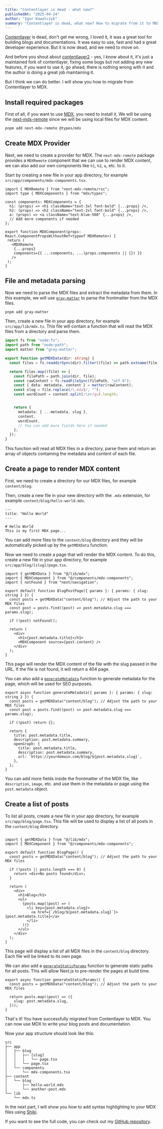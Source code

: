 ```yaml
---
title: "Contentlayer is dead - what now?"
publishedAt: "2025-04-24"
author: "Igor Kowalczyk"
summary: "Contentlayer is dead, what now? How to migrate from it to MDX and why you should do it."
---
```


[Contentlayer](https://github.com/contentlayerdev/contentlayer) is dead, don't get me wrong, I loved it, it was a great tool for building blogs and documentations. It was easy to use, fast and had a great developer experience. But it is now dead, and we need to move on.

And before you shout about [contentlayer2](https://github.com/timlrx/contentlayer2) - yes, I know about it, it's just a maintained fork of contentlayer, fixing some bugs but not adding any new features, if you want to use it, go ahead, there is nothing wrong with it and the author is doing a great job maintaining it.

But I think we can do better. I will show you how to migrate from Contentlayer to MDX.

## Install required packages

First of all, if you want to use [MDX](https://mdxjs.com/), you need to install it, We will be using the [next-mdx-remote](https://www.npmjs.com/package/next-mdx-remote) since we will be using local files for MDX content.

```bash
pnpm add next-mdx-remote @types/mdx
```

## Create MDX Provider

Next, we need to create a provider for MDX. The `next-mdx-remote` package provides a `MDXRemote` component that we can use to render MDX content, we can also add our own components like `h1`, `h2`, `a`, etc. to it. 

Start by creating a new file in your app directory, for example `src/app/components/mdx-components.tsx`.

```tsx
import { MDXRemote } from "next-mdx-remote/rsc";
import type { MDXComponents } from "mdx/types";

const components: MDXComponents = {
  h1: (props) => <h1 className="text-3xl font-bold" {...props} />,
  h2: (props) => <h2 className="text-2xl font-bold" {...props} />,
  a: (props) => <a className="text-blue-500" {...props} />,
  // Add more components if needed
};

export function MDXComponent(props: React.ComponentPropsWithoutRef<typeof MDXRemote>) {
 return (
   <MDXRemote
    {...props}
    components={{ ...components, ...(props.components || {}) }}
   />
 );
}

```
## File and metadata parsing

Now we need to parse the MDX files and extract the metadata from them. In this example, we will use [`gray-matter`](https://www.npmjs.com/package/gray-matter) to parse the frontmatter from the MDX files.

```bash
pnpm add gray-matter
```

Then, create a new file in your app directory, for example `src/app/lib/mdx.ts`. This file will contain a function that will read the MDX files from a directory and parse them.

```ts
import fs from "node:fs";
import path from "node:path";
import matter from "gray-matter";

export function getMDXData(dir: string) {
  const files = fs.readdirSync(dir).filter((file) => path.extname(file) === ".mdx");

  return files.map((file) => {
    const filePath = path.join(dir, file);
    const rawContent = fs.readFileSync(filePath, "utf-8");
    const { data: metadata, content } = matter(rawContent);
    const slug = file.replace(/\.mdx$/, "");
    const wordCount = content.split(/\s+/gu).length;


    return {
      metadata: { ...metadata, slug },
      content,
      wordCount,
      // You can add more fields here if needed
    };
  });
}
```

This function will read all MDX files in a directory, parse them and return an array of objects containing the metadata and content of each file.

## Create a page to render MDX content

First, we need to create a directory for our MDX files, for example `content/blog`. 

Then, create a new file in your new directory with the `.mdx` extension, for example `content/blog/hello-world.mdx`. 

```mdx
---
title: "Hello World"
---

# Hello World
This is my first MDX page...
```

You can add more files to the `content/blog` directory and they will be automatically picked up by the `getMDXData` function.

Now we need to create a page that will render the MDX content. To do this, create a new file in your app directory, for example `src/app/blog/[slug]/page.tsx`.

```tsx
import { getMDXData } from "@/lib/mdx";
import { MDXComponent } from "@/components/mdx-components";
import { notFound } from "next/navigation";

export default function BlogPostPage({ params }: { params: { slug: string } }) {
  const posts = getMDXData("content/blog"); // Adjust the path to your MDX files
  const post = posts.find((post) => post.metadata.slug === params.slug);

  if (!post) notFound();

  return (
    <div>
      <h1>{post.metadata.title}</h1>
      <MDXComponent source={post.content} />
    </div>
  );
}
```

This page will render the MDX content of the file with the slug passed in the URL. If the file is not found, it will return a 404 page.

You can also add a [`generateMetadata`](https://nextjs.org/docs/app/api-reference/functions/generate-metadata) function to generate metadata for the page, which will be used for SEO purposes.

```tsx
export async function generateMetadata({ params }: { params: { slug: string } }) {
  const posts = getMDXData("content/blog"); // Adjust the path to your MDX files
  const post = posts.find((post) => post.metadata.slug === params.slug);

  if (!post) return {};

  return {
    title: post.metadata.title,
    description: post.metadata.summary,
    openGraph: {
      title: post.metadata.title,
      description: post.metadata.summary,
      url: `https://yourdomain.com/blog/${post.metadata.slug}`,
    },
  };
}
```

You can add more fields inside the frontmatter of the MDX file, like `description`, `image`, etc. and use them in the metadata or page using the `post.metadata` object.

## Create a list of posts
 
To list all posts, create a new file in your app directory, for example `src/app/blog/page.tsx`. This file will be used to display a list of all posts in the `content/blog` directory.

```tsx

import { getMDXData } from "@/lib/mdx";
import { MDXComponent } from "@/components/mdx-components";

export default function BlogPage() {
  const posts = getMDXData("content/blog"); // Adjust the path to your MDX files

  if (!posts || posts.length === 0) {
    return <div>No posts found</div>;
  }

  return (
    <div>
      <h1>Blog</h1>
      <ul>
        {posts.map((post) => (
          <li key={post.metadata.slug}>
            <a href={`/blog/${post.metadata.slug}`}>{post.metadata.title}</a>
          </li>
        ))}
      </ul>
    </div>
  );
}
```

This page will display a list of all MDX files in the `content/blog` directory. Each file will be linked to its own page.

We can also add a [`generateStaticParams`](https://nextjs.org/docs/app/api-reference/functions/generate-static-params) function to generate static paths for all posts. This will allow Next.js to pre-render the pages at build time.

```tsx
export async function generateStaticParams() {
  const posts = getMDXData("content/blog"); // Adjust the path to your MDX files

  return posts.map((post) => ({
    slug: post.metadata.slug,
  }));
}
```

That's it! You have successfully migrated from Contentlayer to MDX. You can now use MDX to write your blog posts and documentation.

Now your app structure should look like this:

```
src
├── app
│   ├── blog
│   │   ├── [slug]
│   │   │   └── page.tsx
│   │   └── page.tsx
│   └── components
│       └── mdx-components.tsx
├── content
│   └── blog
│       ├── hello-world.mdx
│       └── another-post.mdx
└── lib
    └── mdx.ts
```

In the next part, I will show you how to add syntax highlighting to your MDX files using [Shiki](https://shiki.style/).

If you want to see the full code, you can check out my [GitHub repository](https://github.com/igorkowalczyk/igorkowalczyk.dev).

